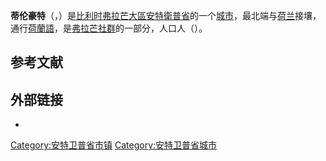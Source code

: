 {{noteTA
|G1=比利时地名
}}
{{Infobox Belgium municipality
|name             = 蒂伦豪特
|native_name      = Turnhout
|type             = {{BEL}}[[比利时城市列表|城市]]
|picture          = 1210 Turnhout 029.JPG
|picture-legend   =
|map              = Turnhout Antwerp Belgium Map.svg
|map-legend       = 蒂伦豪特在[[安特衛普省|安特衛普省]]的位置
|arms             = Turnhout wapen2.svg
|flag             = Flag of Turnhout.svg
|region           = {{BE-REG-FLE}}
|community        = {{BE-NL}}
|province         = {{BE-PROV-AN}}
|arrondissement   = [[蒂倫豪特區|蒂倫豪特區]]
|nis=13040
|pyramid-date=
|0-19=
|20-64=
|65=
|foreigners= 
|foreigners-date= 
|mayor            = Paul Van Miert ([[新弗拉芒人聯盟|N-VA]])
|majority         = [[新弗拉芒人聯盟|N-VA]], [[基督教民主和弗拉芒|CD&V]], [[前进_(比利时)|Vooruit]], [[綠黨_(比利時)|Groen]]
|postal-codes     = 2300
|telephone-area   = 014
|web              = [http://www.turnhout.be www.turnhout.be]
|coordinates      = {{coord|51|19|N|04|57|E|region:BE|display=inline,title}}
}}
'''蒂伦豪特'''（{{lang-nl|Turnhout}}，{{IPA-nl|ˈtʏr(ə)nɦʌut}}）是[[比利时|比利时]][[弗拉芒大區|弗拉芒大區]][[安特衛普省|安特衛普省]]的一个[[比利时城市列表|城市]]，最北端与[[荷兰|荷兰]]接壤，通行[[荷蘭語|荷蘭語]]，是[[弗拉芒社群|弗拉芒社群]]的一部分，人口{{wikidata|property|normal+|P1082}}人（{{wikidata|qualifier|P1082|P585}}）。

== 参考文献 ==
{{Reflist}}

==外部链接==
* {{Commons category-inline|Turnhout}}

{{安特卫普省市镇}}
{{Authority control}}
{{DEFAULTSORT:Turnhout}}
[[Category:安特卫普省市镇|Category:安特卫普省市镇]]
[[Category:安特卫普省城市|Category:安特卫普省城市]]
{{Antwerp-geo-stub}}
